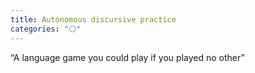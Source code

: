 ```yaml
---
title: Autonomous discursive practice
categories: "⚪"
---
```


"A language game you could play if you played no other"